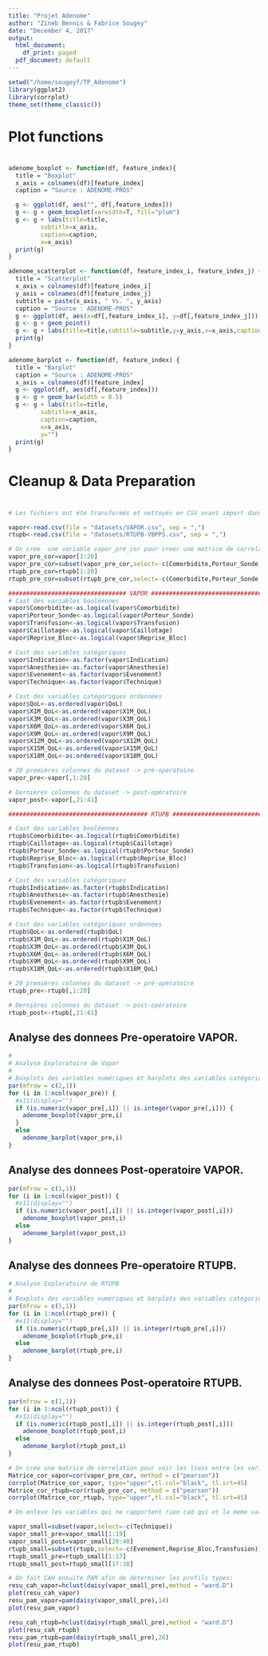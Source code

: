 ```yaml
---
title: "Projet Adenome"
author: "Zineb Bennis & Fabrice Sougey"
date: "December 4, 2017"
output:
  html_document:
    df_print: paged
  pdf_document: default
---
```


```r
setwd("/home/sougeyf/TP_Adenome")
library(ggplot2)
library(corrplot)
theme_set(theme_classic())
```

#
# Plot functions
#
```r
adenome_boxplot <- function(df, feature_index){
  title = "Boxplot"
  x_axis = colnames(df)[feature_index]
  caption = "Source : ADENOME-PROS"

  g <- ggplot(df, aes("", df[,feature_index]))
  g <- g + geom_boxplot(varwidth=T, fill="plum")
  g <- g + labs(title=title, 
         subtitle=x_axis,
         caption=caption,
         x=x_axis)
  print(g)
}

adenome_scatterplot <- function(df, feature_index_i, feature_index_j) {
  title = "Scatterplot"
  x_axis = colnames(df)[feature_index_i]
  y_axis = colnames(df)[feature_index_j]
  subtitle = paste(x_axis, " Vs. ", y_axis)
  caption = "Source : ADENOME-PROS"
  g <- ggplot(df, aes(x=df[,feature_index_i], y=df[,feature_index_j]))
  g <- g + geom_point()
  g <- g + labs(title=title,subtitle=subtitle,y=y_axis,x=x_axis,caption=caption)
  print(g)
}

adenome_barplot <- function(df, feature_index) {
  title = "Barplot"
  caption = "Source : ADENOME-PROS"
  x_axis = colnames(df)[feature_index]
  g <- ggplot(df, aes(df[,feature_index]))
  g <- g + geom_bar(width = 0.5)
  g <- g + labs(title=title, 
         subtitle=x_axis,
         caption=caption,
         x=x_axis,
         y="")
  print(g)
}
```

#
# Cleanup & Data Preparation
#
```r

# Les fichiers ont été transformés et nettoyés en CSV avant import dans R

vapor<-read.csv(file = "datasets/VAPOR.csv", sep = ",")
rtupb<-read.csv(file = "datasets/RTUPB-VBPPS.csv", sep = ",")

# On cree  une variable vapor_pre_cor pour creer une matrice de correlation ne comportant que des donnees numeriques
vapor_pre_cor=vapor[1:20]
vapor_pre_cor=subset(vapor_pre_cor,select=-c(Comorbidite,Porteur_Sonde,Indication,Anesthesie,Evenement,Transfusion,QoL,Caillotage,Reprise_Bloc,Technique))
rtupb_pre_cor=rtupb[1:20]
rtupb_pre_cor=subset(rtupb_pre_cor,select=-c(Comorbidite,Porteur_Sonde,Indication,Anesthesie,Evenement,Transfusion,QoL,Caillotage,Reprise_Bloc,Technique))

################################# VAPOR ###############################################
# Cast des variables booléennes
vapor$Comorbidite<-as.logical(vapor$Comorbidite)
vapor$Porteur_Sonde<-as.logical(vapor$Porteur_Sonde)
vapor$Transfusion<-as.logical(vapor$Transfusion)
vapor$Caillotage<-as.logical(vapor$Caillotage)
vapor$Reprise_Bloc<-as.logical(vapor$Reprise_Bloc)

# Cast des variables catégoriques
vapor$Indication<-as.factor(vapor$Indication)
vapor$Anesthesie<-as.factor(vapor$Anesthesie)
vapor$Evenement<-as.factor(vapor$Evenement)
vapor$Technique<-as.factor(vapor$Technique)

# Cast des variables catégoriques ordonnées
vapor$QoL<-as.ordered(vapor$QoL)
vapor$X1M_QoL<-as.ordered(vapor$X1M_QoL)
vapor$X3M_QoL<-as.ordered(vapor$X3M_QoL)
vapor$X6M_QoL<-as.ordered(vapor$X6M_QoL)
vapor$X9M_QoL<-as.ordered(vapor$X9M_QoL)
vapor$X12M_QoL<-as.ordered(vapor$X12M_QoL)
vapor$X15M_QoL<-as.ordered(vapor$X15M_QoL)
vapor$X18M_QoL<-as.ordered(vapor$X18M_QoL)

# 20 premières colonnes du dataset -> pré-opératoire
vapor_pre<-vapor[,1:20]

# Dernières colonnes du dataset -> post-opératoire
vapor_post<-vapor[,21:41]

####################################### RTUPB #########################################

# Cast des variables booléennes
rtupb$Comorbidite<-as.logical(rtupb$Comorbidite)
rtupb$Caillotage<-as.logical(rtupb$Caillotage)
rtupb$Porteur_Sonde<-as.logical(rtupb$Porteur_Sonde)
rtupb$Reprise_Bloc<-as.logical(rtupb$Reprise_Bloc)
rtupb$Transfusion<-as.logical(rtupb$Transfusion)

# Cast des variables catégoriques
rtupb$Indication<-as.factor(rtupb$Indication)
rtupb$Anesthesie<-as.factor(rtupb$Anesthesie)
rtupb$Evenement<-as.factor(rtupb$Evenement)
rtupb$Technique<-as.factor(rtupb$Technique)

# Cast des variables catégoriques ordonnées 
rtupb$QoL<-as.ordered(rtupb$QoL)
rtupb$X1M_QoL<-as.ordered(rtupb$X1M_QoL)
rtupb$X3M_QoL<-as.ordered(rtupb$X3M_QoL)
rtupb$X6M_QoL<-as.ordered(rtupb$X6M_QoL)
rtupb$X9M_QoL<-as.ordered(rtupb$X9M_QoL)
rtupb$X18M_QoL<-as.ordered(rtupb$X18M_QoL)

# 20 premières colonnes du dataset -> pré-opératoire
rtupb_pre<-rtupb[,1:20]

# Dernières colonnes du dataset -> post-opératoire
rtupb_post<-rtupb[,21:41]
```

## Analyse des donnees Pre-operatoire VAPOR.
```r

#
# Analyse Exploratoire de Vapor
#
# Boxplots des variables numériques et barplots des variables catégoriques
par(mfrow = c(2,1))
for (i in 1:ncol(vapor_pre)) {
  #x11(display="")
  if (is.numeric(vapor_pre[,i]) || is.integer(vapor_pre[,i])) {
    adenome_boxplot(vapor_pre,i)
  }
  else
    adenome_barplot(vapor_pre,i)
}
```

## Analyse des donnees Post-operatoire VAPOR.
```r

par(mfrow = c(1,1))
for (i in 1:ncol(vapor_post)) {
  #x11(display="")
  if (is.numeric(vapor_post[,i]) || is.integer(vapor_post[,i]))
    adenome_boxplot(vapor_post,i)
  else
    adenome_barplot(vapor_post,i)
}
```

## Analyse des donnees Pre-operatoire RTUPB.
```r

# Analyse Exploratoire de RTUPB
#
# Boxplots des variables numériques et barplots des variables catégoriques
par(mfrow = c(1,1))
for (i in 1:ncol(rtupb_pre)) {
  #x11(display="")
  if (is.numeric(rtupb_pre[,i]) || is.integer(rtupb_pre[,i]))
    adenome_boxplot(rtupb_pre,i)
  else
    adenome_barplot(rtupb_pre,i)
}
```

## Analyse des donnees Post-operatoire RTUPB.
```r

par(mfrow = c(1,1))
for (i in 1:ncol(rtupb_post)) {
  #x11(display="")
  if (is.numeric(rtupb_post[,i]) || is.integer(rtupb_post[,i]))
    adenome_boxplot(rtupb_post,i)
  else
    adenome_barplot(rtupb_post,i)
}

# On cree une matrice de correlation pour voir les liens entre les variables 
Matrice_cor_vapor=cor(vapor_pre_cor, method = c("pearson"))
corrplot(Matrice_cor_vapor, type="upper",tl.col="black", tl.srt=45)
Matrice_cor_rtupb=cor(rtupb_pre_cor, method = c("pearson"))
corrplot(Matrice_cor_rtupb, type="upper",tl.col="black", tl.srt=45)
```

```r
# On enleve les variables qui ne rapportent rien cad qui ot la meme valeur pour tout les individus et on redivise en post et pre operatoires

vapor_small=subset(vapor,select=-c(Technique))
vapor_small_pre=vapor_small[1:19]
vapor_small_post=vapor_small[20:40]
rtupb_small=subset(rtupb,select=-c(Evenement,Reprise_Bloc,Transfusion))
rtupb_small_pre=rtupb_small[1:17]
rtupb_small_post=rtupb_small[17:38]

# On fait CAH ensuite PAM afin de determiner les profils types: 
resu_cah_vapor=hclust(daisy(vapor_small_pre),method = "ward.D")
plot(resu_cah_vapor)
resu_pam_vapor=pam(daisy(vapor_small_pre),14)
plot(resu_pam_vapor)

resu_cah_rtupb=hclust(daisy(rtupb_small_pre),method = "ward.D")
plot(resu_cah_rtupb)
resu_pam_rtupb=pam(daisy(rtupb_small_pre),26)
plot(resu_pam_rtupb)
````
